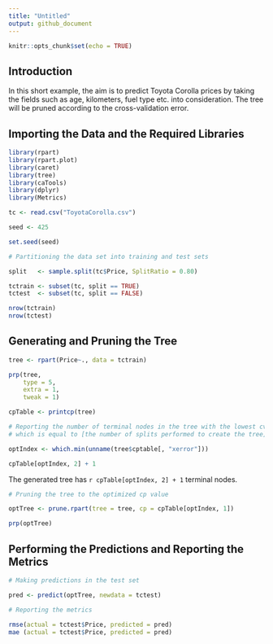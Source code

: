 ---
title: "Untitled"
output: github_document
---

```{r setup, include=FALSE}
knitr::opts_chunk$set(echo = TRUE)
```

## Introduction

In this short example, the aim is to predict Toyota Corolla prices by taking the fields such as age, kilometers, fuel type etc. into consideration. The tree will be pruned according to the cross-validation error. 

## Importing the Data and the Required Libraries

```{r intro1, warning=FALSE, echo=FALSE}

library(rpart)
library(rpart.plot)
library(caret)
library(tree)
library(caTools)
library(dplyr)
library(Metrics)

```


```{r intro2}

tc <- read.csv("ToyotaCorolla.csv")

seed <- 425

set.seed(seed)

# Partitioning the data set into training and test sets

split   <- sample.split(tc$Price, SplitRatio = 0.80)

tctrain <- subset(tc, split == TRUE)
tctest  <- subset(tc, split == FALSE)

nrow(tctrain)
nrow(tctest)

```

## Generating and Pruning the Tree

```{r tree}
tree <- rpart(Price~., data = tctrain)

prp(tree,
    type = 5,
    extra = 1,
    tweak = 1)

```


```{r cptable, warning=FALSE}

cpTable <- printcp(tree)

# Reporting the number of terminal nodes in the tree with the lowest cv-error, 
# which is equal to [the number of splits performed to create the tree] + 1

optIndex <- which.min(unname(tree$cptable[, "xerror"]))

cpTable[optIndex, 2] + 1

```

The generated tree has `r cpTable[optIndex, 2] + 1` terminal nodes.

```{r prune}

# Pruning the tree to the optimized cp value

optTree <- prune.rpart(tree = tree, cp = cpTable[optIndex, 1])

prp(optTree)

```

## Performing the Predictions and Reporting the Metrics

```{r pred}

# Making predictions in the test set

pred <- predict(optTree, newdata = tctest)

# Reporting the metrics

rmse(actual = tctest$Price, predicted = pred)
mae (actual = tctest$Price, predicted = pred)

```

